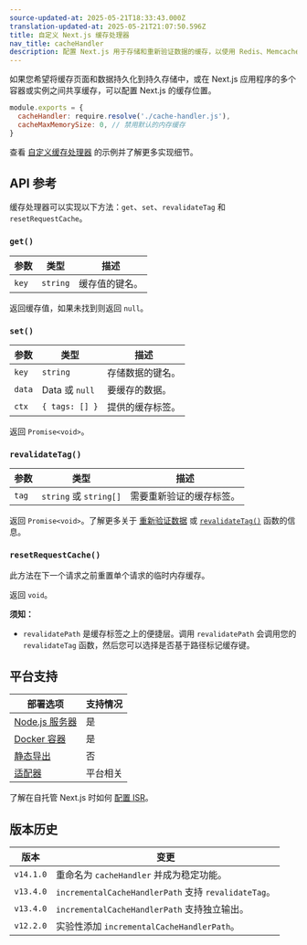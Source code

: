 ```yaml
---
source-updated-at: 2025-05-21T18:33:43.000Z
translation-updated-at: 2025-05-21T21:07:50.596Z
title: 自定义 Next.js 缓存处理器
nav_title: cacheHandler
description: 配置 Next.js 用于存储和重新验证数据的缓存，以使用 Redis、Memcached 或其他任何外部服务。
---
```


如果您希望将缓存页面和数据持久化到持久存储中，或在 Next.js 应用程序的多个容器或实例之间共享缓存，可以配置 Next.js 的缓存位置。

```js filename="next.config.js"
module.exports = {
  cacheHandler: require.resolve('./cache-handler.js'),
  cacheMaxMemorySize: 0, // 禁用默认的内存缓存
}
```

查看 [自定义缓存处理器](/docs/app/guides/self-hosting#configuring-caching) 的示例并了解更多实现细节。

## API 参考

缓存处理器可以实现以下方法：`get`、`set`、`revalidateTag` 和 `resetRequestCache`。

### `get()`

| 参数      | 类型       | 描述                   |
| --------- | ---------- | ---------------------- |
| `key`     | `string`   | 缓存值的键名。         |

返回缓存值，如果未找到则返回 `null`。

### `set()`

| 参数      | 类型             | 描述                     |
| --------- | ---------------- | ------------------------ |
| `key`     | `string`         | 存储数据的键名。         |
| `data`    | Data 或 `null`   | 要缓存的数据。           |
| `ctx`     | `{ tags: [] }`   | 提供的缓存标签。         |

返回 `Promise<void>`。

### `revalidateTag()`

| 参数      | 类型                     | 描述                   |
| --------- | ------------------------ | ---------------------- |
| `tag`     | `string` 或 `string[]`   | 需要重新验证的缓存标签。 |

返回 `Promise<void>`。了解更多关于 [重新验证数据](/docs/app/guides/incremental-static-regeneration) 或 [`revalidateTag()`](/docs/app/api-reference/functions/revalidateTag) 函数的信息。

### `resetRequestCache()`

此方法在下一个请求之前重置单个请求的临时内存缓存。

返回 `void`。

**须知：**

- `revalidatePath` 是缓存标签之上的便捷层。调用 `revalidatePath` 会调用您的 `revalidateTag` 函数，然后您可以选择是否基于路径标记缓存键。

## 平台支持

| 部署选项                                                   | 支持情况         |
| --------------------------------------------------------- | ---------------- |
| [Node.js 服务器](/docs/app/getting-started/deploying#nodejs-server) | 是               |
| [Docker 容器](/docs/app/getting-started/deploying#docker)      | 是               |
| [静态导出](/docs/app/getting-started/deploying#static-export)  | 否                |
| [适配器](/docs/app/getting-started/deploying#adapters)            | 平台相关         |

了解在自托管 Next.js 时如何 [配置 ISR](/docs/app/guides/self-hosting#caching-and-isr)。

## 版本历史

| 版本       | 变更                                                      |
| ---------- | -------------------------------------------------------- |
| `v14.1.0`  | 重命名为 `cacheHandler` 并成为稳定功能。                 |
| `v13.4.0`  | `incrementalCacheHandlerPath` 支持 `revalidateTag`。     |
| `v13.4.0`  | `incrementalCacheHandlerPath` 支持独立输出。             |
| `v12.2.0`  | 实验性添加 `incrementalCacheHandlerPath`。               |